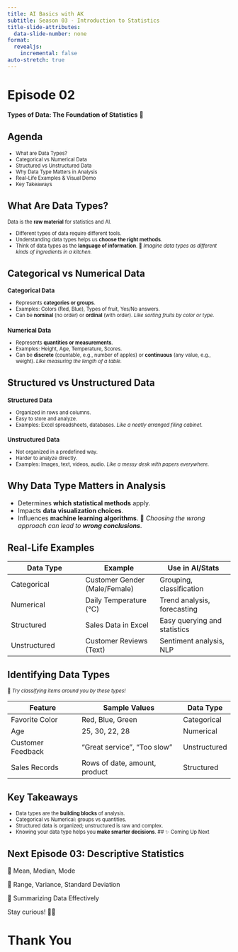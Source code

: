 ```yaml
---
title: AI Basics with AK
subtitle: Season 03 - Introduction to Statistics
title-slide-attributes:
  data-slide-number: none
format:
  revealjs:
    incremental: false
auto-stretch: true
---
```


# Episode 02

**Types of Data: The Foundation of Statistics** 🌊

## Agenda

::: {style="font-size: 80%;"}
-   What are Data Types?
-   Categorical vs Numerical Data
-   Structured vs Unstructured Data
-   Why Data Type Matters in Analysis
-   Real-Life Examples & Visual Demo
-   Key Takeaways
:::

## What Are Data Types?

::: {style="font-size: 80%;"}
Data is the **raw material** for statistics and AI.

-   Different types of data require different tools.
-   Understanding data types helps us **choose the right methods**.
-   Think of data types as the **language of information**. 🧠 *Imagine data types as different kinds of ingredients in a kitchen.*
:::

## Categorical vs Numerical Data

::: {style="font-size: 80%;"}
### Categorical Data

-   Represents **categories or groups**.
-   Examples: Colors (Red, Blue), Types of fruit, Yes/No answers.
-   Can be **nominal** (no order) or **ordinal** (with order). *Like sorting fruits by color or type.*

### Numerical Data

-   Represents **quantities or measurements**.
-   Examples: Height, Age, Temperature, Scores.
-   Can be **discrete** (countable, e.g., number of apples) or **continuous** (any value, e.g., weight). *Like measuring the length of a table.*
:::

## Structured vs Unstructured Data

::: {style="font-size: 80%;"}
### Structured Data

-   Organized in rows and columns.
-   Easy to store and analyze.
-   Examples: Excel spreadsheets, databases. *Like a neatly arranged filing cabinet.*

### Unstructured Data

-   Not organized in a predefined way.
-   Harder to analyze directly.
-   Examples: Images, text, videos, audio. *Like a messy desk with papers everywhere.*
:::

## Why Data Type Matters in Analysis

-   Determines **which statistical methods** apply.
-   Impacts **data visualization choices**.
-   Influences **machine learning algorithms**. 📌 *Choosing the wrong approach can lead to **wrong conclusions***.

## Real-Life Examples

::: {style="font-size: 80%;"}
| Data Type    | Example                       | Use in AI/Stats              |
|------------------------|------------------------|------------------------|
| Categorical  | Customer Gender (Male/Female) | Grouping, classification     |
| Numerical    | Daily Temperature (°C)        | Trend analysis, forecasting  |
| Structured   | Sales Data in Excel           | Easy querying and statistics |
| Unstructured | Customer Reviews (Text)       | Sentiment analysis, NLP      |
:::

## Identifying Data Types

::: {style="font-size: 80%;"}
🧠 *Try classifying items around you by these types!*

| Feature           | Sample Values                 | Data Type    |
|-------------------|-------------------------------|--------------|
| Favorite Color    | Red, Blue, Green              | Categorical  |
| Age               | 25, 30, 22, 28                | Numerical    |
| Customer Feedback | "Great service", "Too slow"   | Unstructured |
| Sales Records     | Rows of date, amount, product | Structured   |
:::

## Key Takeaways

::: {style="font-size: 80%;"}
-   Data types are the **building blocks** of analysis.
-   Categorical vs Numerical: groups vs quantities.
-   Structured data is organized; unstructured is raw and complex.
-   Knowing your data type helps you **make smarter decisions**. \## ✨ Coming Up Next
:::

## Next Episode 03: **Descriptive Statistics**

🔹 Mean, Median, Mode

🔹 Range, Variance, Standard Deviation

🔹 Summarizing Data Effectively

Stay curious! 🧠✨

# Thank You